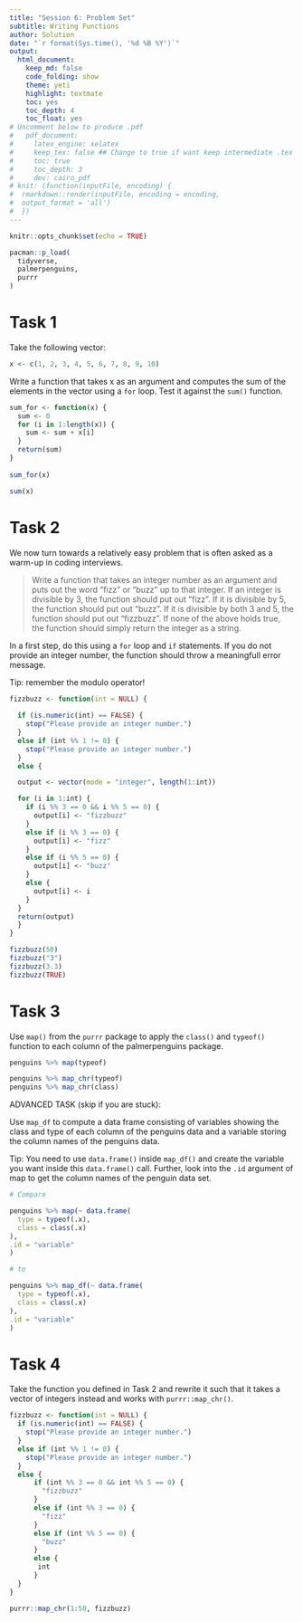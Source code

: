 ```yaml
---
title: "Session 6: Problem Set"
subtitle: Writing Functions
author: Solution
date: "`r format(Sys.time(), '%d %B %Y')`"
output:
  html_document:
    keep_md: false
    code_folding: show
    theme: yeti
    highlight: textmate
    toc: yes
    toc_depth: 4
    toc_float: yes
# Uncomment below to produce .pdf
#   pdf_document:
#     latex_engine: xelatex
#     keep_tex: false ## Change to true if want keep intermediate .tex file
#     toc: true
#     toc_depth: 3
#     dev: cairo_pdf
# knit: (function(inputFile, encoding) {
#  rmarkdown::render(inputFile, encoding = encoding,
#  output_format = 'all')
#  })
---
```


```r

knitr::opts_chunk$set(echo = TRUE)

pacman::p_load(
  tidyverse,
  palmerpenguins,
  purrr
)

```


# Task 1

Take the following vector:

```r
x <- c(1, 2, 3, 4, 5, 6, 7, 8, 9, 10)
```

Write a function that takes x as an argument and computes the sum of the elements 
in the vector using a `for` loop. Test it against the `sum()` function.

```r
sum_for <- function(x) {
  sum <- 0
  for (i in 1:length(x)) {
    sum <- sum + x[i]
  }
  return(sum)
}
  
sum_for(x)

sum(x)
```


# Task 2

We now turn towards a relatively easy problem that is often asked as a warm-up in coding interviews.

> Write a function that takes an integer number as an argument and puts out the word
"fizz" or "buzz" up to that integer. If an integer is divisible by 3, the function
should put out "fizz". If it is divisible by 5, the function should put out "buzz". If
it is divisible by both 3 and 5, the function should put out "fizzbuzz". If none of the
above holds true, the function should simply return the integer as a string.

In a first step, do this using a `for` loop and `if` statements. 
If you do not provide an integer number, the function should throw a meaningfull error message.

Tip: remember the modulo operator! 

```r

fizzbuzz <- function(int = NULL) {
  
  if (is.numeric(int) == FALSE) {
    stop("Please provide an integer number.")
  }
  else if (int %% 1 != 0) {
    stop("Please provide an integer number.")
  }
  else {

  output <- vector(mode = "integer", length(1:int))

  for (i in 1:int) {
    if (i %% 3 == 0 && i %% 5 == 0) {
      output[i] <- "fizzbuzz"
    }
    else if (i %% 3 == 0) {
      output[i] <- "fizz"
    }
    else if (i %% 5 == 0) {
      output[i] <- "buzz"
    }
    else {
      output[i] <- i
    }
  }
  return(output)
  }
}

fizzbuzz(50)
fizzbuzz("3")
fizzbuzz(3.3)
fizzbuzz(TRUE)

```


# Task 3

Use `map()` from the `purrr` package to apply the `class()` and `typeof()` function
to each column of the palmerpenguins package.

```r
penguins %>% map(typeof)

penguins %>% map_chr(typeof)
penguins %>% map_chr(class)
```


ADVANCED TASK (skip if you are stuck):

Use `map_df` to compute a data frame consisting of variables showing the class and type 
of each column of the penguins data and a variable storing the column names of the penguins data.

Tip: You need to use `data.frame()` inside `map_df()` and create the variable you 
want inside this `data.frame()` call. Further, look into 
the `.id` argument of map to get the column names of the penguin data set.

```r

# Compare

penguins %>% map(~ data.frame(
  type = typeof(.x),
  class = class(.x)
),
.id = "variable"
)

# to

penguins %>% map_df(~ data.frame(
  type = typeof(.x),
  class = class(.x)
),
.id = "variable"
)

```

# Task 4

Take the function you defined in Task 2 and rewrite it such that it takes a vector 
of integers instead and works with `purrr::map_chr()`.

```r
fizzbuzz <- function(int = NULL) {
  if (is.numeric(int) == FALSE) {
    stop("Please provide an integer number.")
  }
  else if (int %% 1 != 0) {
    stop("Please provide an integer number.")
  }
  else {
      if (int %% 3 == 0 && int %% 5 == 0) {
        "fizzbuzz"
      }
      else if (int %% 3 == 0) {
        "fizz"
      }
      else if (int %% 5 == 0) {
        "buzz"
      }
      else {
       int
      }
  }
}

purrr::map_chr(1:50, fizzbuzz)

```
